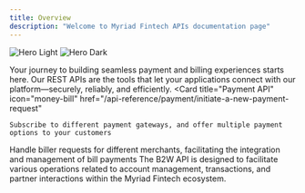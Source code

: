 ```yaml
---
title: Overview
description: "Welcome to Myriad Fintech APIs documentation page"
---
```


<img
  className="block dark:hidden"
  src="/images/hero-light.png"
  alt="Hero Light"
/>
<img
  className="hidden dark:block"
  src="/images/hero-dark.png"
  alt="Hero Dark"
/>


Your journey to building seamless payment and billing experiences starts here. Our REST APIs are the tools that let your applications connect with our platform—securely, reliably, and efficiently.
<CardGroup cols={2}>
  <Card
    title="Payment API"
    icon="money-bill"
    href="/api-reference/payment/initiate-a-new-payment-request"
  >
    Subscribe to different payment gateways, and offer multiple payment options to your customers
  </Card>
  <Card
    title="Billers API"
    icon="money-check-pen"
    href="/api-reference/billers/get-billers"
  >
     Handle biller requests for different merchants, facilitating the integration and management of bill payments
  </Card>
    <Card
    title="BankToWallet(B2W)"
    icon="wallet"
    href="/api-reference/billers/get-billers"
  >
	  The B2W API is designed to facilitate various operations related to account management, transactions, and partner interactions within the Myriad Fintech ecosystem.  
  </Card>
</CardGroup>

